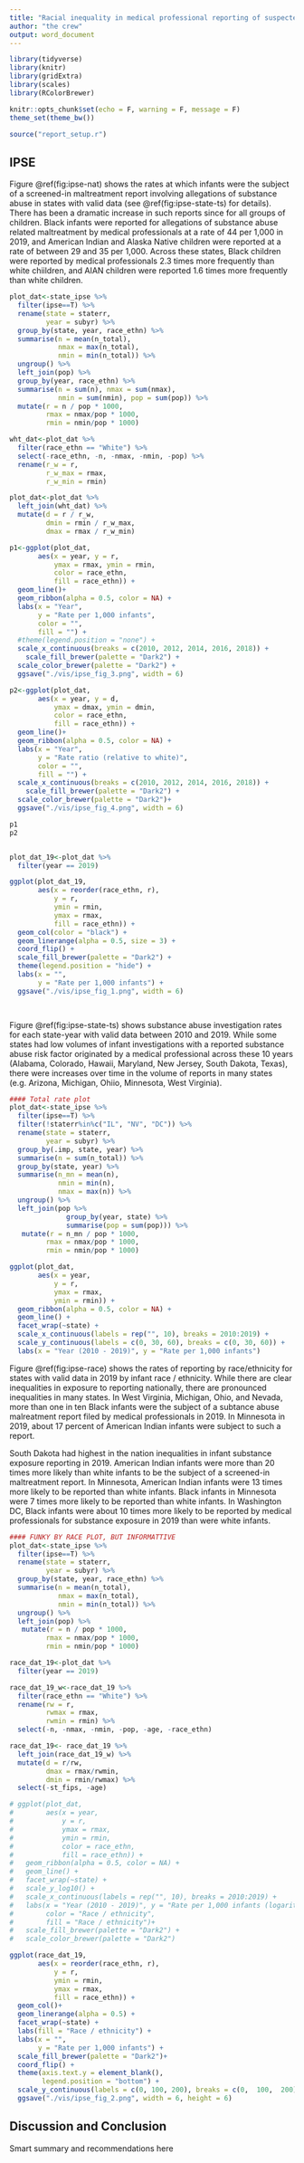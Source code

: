 ```yaml
---
title: "Racial inequality in medical professional reporting of suspected infant substance exposure"
author: "the crew"
output: word_document
---
```


```r
library(tidyverse)
library(knitr)
library(gridExtra)
library(scales)
library(RColorBrewer)

knitr::opts_chunk$set(echo = F, warning = F, message = F)
theme_set(theme_bw())
```

```r
source("report_setup.r")
```


## IPSE

Figure \@ref(fig:ipse-nat) shows the rates at which infants were the subject of a screened-in maltreatment report involving allegations of substance abuse in states with valid data (see \@ref(fig:ipse-state-ts) for details). There has been a dramatic increase in such reports since for all groups of children. Black infants were reported for allegations of substance abuse related maltreatment by medical professionals at a rate of 44 per 1,000 in 2019, and American Indian and Alaska Native children were reported at a rate of between 29 and 35 per 1,000. Across these states, Black children were reported by medical professionals 2.3 times more frequently than white chiildren, and AIAN children were reported 1.6 times more frequently than white children. 

```r
plot_dat<-state_ipse %>% 
  filter(ipse==T) %>% 
  rename(state = staterr,
         year = subyr) %>% 
  group_by(state, year, race_ethn) %>% 
  summarise(n = mean(n_total),
            nmax = max(n_total),
            nmin = min(n_total)) %>% 
  ungroup() %>% 
  left_join(pop) %>% 
  group_by(year, race_ethn) %>% 
  summarise(n = sum(n), nmax = sum(nmax),
            nmin = sum(nmin), pop = sum(pop)) %>% 
  mutate(r = n / pop * 1000,
         rmax = nmax/pop * 1000,
         rmin = nmin/pop * 1000)

wht_dat<-plot_dat %>% 
  filter(race_ethn == "White") %>% 
  select(-race_ethn, -n, -nmax, -nmin, -pop) %>% 
  rename(r_w = r,
         r_w_max = rmax,
         r_w_min = rmin) 

plot_dat<-plot_dat %>% 
  left_join(wht_dat) %>% 
  mutate(d = r / r_w,
         dmin = rmin / r_w_max,
         dmax = rmax / r_w_min)

p1<-ggplot(plot_dat,
       aes(x = year, y = r,
           ymax = rmax, ymin = rmin,
           color = race_ethn,
           fill = race_ethn)) + 
  geom_line()+
  geom_ribbon(alpha = 0.5, color = NA) + 
  labs(x = "Year",
       y = "Rate per 1,000 infants",
       color = "",
       fill = "") + 
  #theme(legend.position = "none") + 
  scale_x_continuous(breaks = c(2010, 2012, 2014, 2016, 2018)) + 
    scale_fill_brewer(palette = "Dark2") + 
  scale_color_brewer(palette = "Dark2") +
  ggsave("./vis/ipse_fig_3.png", width = 6)

p2<-ggplot(plot_dat,
       aes(x = year, y = d,
           ymax = dmax, ymin = dmin,
           color = race_ethn,
           fill = race_ethn)) + 
  geom_line()+
  geom_ribbon(alpha = 0.5, color = NA) + 
  labs(x = "Year",
       y = "Rate ratio (relative to white)",
       color = "",
       fill = "") + 
  scale_x_continuous(breaks = c(2010, 2012, 2014, 2016, 2018)) + 
    scale_fill_brewer(palette = "Dark2") + 
  scale_color_brewer(palette = "Dark2")+
  ggsave("./vis/ipse_fig_4.png", width = 6)

p1
p2


plot_dat_19<-plot_dat %>% 
  filter(year == 2019)

ggplot(plot_dat_19,
       aes(x = reorder(race_ethn, r),
           y = r, 
           ymin = rmin,
           ymax = rmax,
           fill = race_ethn)) + 
  geom_col(color = "black") + 
  geom_linerange(alpha = 0.5, size = 3) +
  coord_flip() + 
  scale_fill_brewer(palette = "Dark2") + 
  theme(legend.position = "hide") + 
  labs(x = "",
       y = "Rate per 1,000 infants") + 
  ggsave("./vis/ipse_fig_1.png", width = 6)

  

```

Figure \@ref(fig:ipse-state-ts) shows substance abuse investigation rates for each state-year with valid data between 2010 and 2019. While some states had low volumes of infant investigations with a reported substance abuse risk factor originated by a medical professional across these 10 years (Alabama, Colorado, Hawaii, Maryland, New Jersey, South Dakota, Texas), there were increases over time in the volume of reports in many states (e.g. Arizona, Michigan, Ohiio, Minnesota, West Virginia).

```r
#### Total rate plot
plot_dat<-state_ipse %>% 
  filter(ipse==T) %>% 
  filter(!staterr%in%c("IL", "NV", "DC")) %>% 
  rename(state = staterr,
         year = subyr) %>% 
  group_by(.imp, state, year) %>% 
  summarise(n = sum(n_total)) %>% 
  group_by(state, year) %>% 
  summarise(n_mn = mean(n),
            nmin = min(n),
            nmax = max(n)) %>% 
  ungroup() %>% 
  left_join(pop %>% 
              group_by(year, state) %>% 
              summarise(pop = sum(pop))) %>% 
   mutate(r = n_mn / pop * 1000,
         rmax = nmax/pop * 1000,
         rmin = nmin/pop * 1000)

ggplot(plot_dat,
       aes(x = year,
           y = r,
           ymax = rmax,
           ymin = rmin)) + 
  geom_ribbon(alpha = 0.5, color = NA) +
  geom_line() +
  facet_wrap(~state) +
  scale_x_continuous(labels = rep("", 10), breaks = 2010:2019) + 
  scale_y_continuous(labels = c(0, 30, 60), breaks = c(0, 30, 60)) + 
  labs(x = "Year (2010 - 2019)", y = "Rate per 1,000 infants")
```

Figure \@ref(fig:ipse-race) shows the rates of reporting by race/ethnicity for states with valid data in 2019 by infant race / ethnicity. While there are clear inequalities in exposure to reporting nationally, there are pronounced inequalities in many states. In West Virginia, Michigan, Ohio, and Nevada, more than one in ten Black infants were the subject of a subtance abuse malreatment report filed by medical professionals in 2019. In Minnesota in 2019, about 17 percent of American Indian infants were subject to such a report. 

South Dakota had highest in the nation inequalities in infant substance exposure reporting in 2019. American Indian infants were more than 20 times more likely than white infants to be the subject of a screened-in maltreatment report. In Minnesota, American Indian infants were 13 times more likely to be reported than white infants. Black infants in Minnesota were 7 times more likely to be reported than white infants. In Washington DC, Black infants were about 10 times more likely to be reported by medical professionals for substance exposure in 2019 than were white infants.

```r
#### FUNKY BY RACE PLOT, BUT INFORMATTIVE
plot_dat<-state_ipse %>% 
  filter(ipse==T) %>% 
  rename(state = staterr,
         year = subyr) %>% 
  group_by(state, year, race_ethn) %>% 
  summarise(n = mean(n_total),
            nmax = max(n_total),
            nmin = min(n_total)) %>% 
  ungroup() %>% 
  left_join(pop) %>% 
   mutate(r = n / pop * 1000,
         rmax = nmax/pop * 1000,
         rmin = nmin/pop * 1000)

race_dat_19<-plot_dat %>% 
  filter(year == 2019)

race_dat_19_w<-race_dat_19 %>% 
  filter(race_ethn == "White") %>% 
  rename(rw = r,
         rwmax = rmax,
         rwmin = rmin) %>% 
  select(-n, -nmax, -nmin, -pop, -age, -race_ethn)

race_dat_19<- race_dat_19 %>% 
  left_join(race_dat_19_w) %>% 
  mutate(d = r/rw,
         dmax = rmax/rwmin,
         dmin = rmin/rwmax) %>% 
  select(-st_fips, -age)

# ggplot(plot_dat,
#        aes(x = year,
#            y = r,
#            ymax = rmax,
#            ymin = rmin,
#            color = race_ethn,
#            fill = race_ethn)) + 
#   geom_ribbon(alpha = 0.5, color = NA) +
#   geom_line() +
#   facet_wrap(~state) +
#   scale_y_log10() + 
#   scale_x_continuous(labels = rep("", 10), breaks = 2010:2019) + 
#   labs(x = "Year (2010 - 2019)", y = "Rate per 1,000 infants (logarithmic axis)",
#        color = "Race / ethnicity",
#        fill = "Race / ethnicity")+ 
#   scale_fill_brewer(palette = "Dark2") + 
#   scale_color_brewer(palette = "Dark2")

ggplot(race_dat_19,
       aes(x = reorder(race_ethn, r),
           y = r,
           ymin = rmin, 
           ymax = rmax,
           fill = race_ethn)) + 
  geom_col()+
  geom_linerange(alpha = 0.5) + 
  facet_wrap(~state) +
  labs(fill = "Race / ethnicity") + 
  labs(x = "",
       y = "Rate per 1,000 infants") + 
  scale_fill_brewer(palette = "Dark2")+
  coord_flip() + 
  theme(axis.text.y = element_blank(), 
        legend.position = "bottom") + 
  scale_y_continuous(labels = c(0, 100, 200), breaks = c(0,  100,  200)) + 
  ggsave("./vis/ipse_fig_2.png", width = 6, height = 6)

```

## Discussion and Conclusion

Smart summary and recommendations here